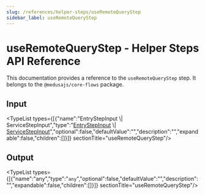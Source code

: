 ```yaml
---
slug: /references/helper-steps/useRemoteQueryStep
sidebar_label: useRemoteQueryStep
---
```



# useRemoteQueryStep - Helper Steps API Reference

This documentation provides a reference to the `useRemoteQueryStep` step. It belongs to the `@medusajs/core-flows` package.

## Input

<TypeList types={[{"name":"EntryStepInput \\| ServiceStepInput","type":"[EntryStepInput](../../interfaces/helper_steps.EntryStepInput/page.mdx) \\| [ServiceStepInput](../../interfaces/helper_steps.ServiceStepInput/page.mdx)","optional":false,"defaultValue":"","description":"","expandable":false,"children":[]}]}  sectionTitle="useRemoteQueryStep"/>

## Output

<TypeList types={[{"name":"any","type":"`any`","optional":false,"defaultValue":"","description":"","expandable":false,"children":[]}]}  sectionTitle="useRemoteQueryStep"/>
